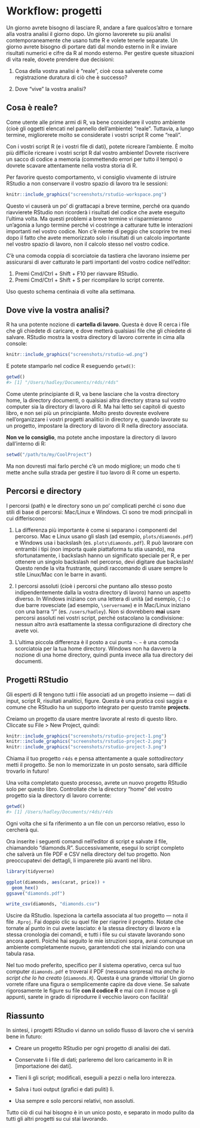 # Workflow: progetti

Un giorno avrete bisogno di lasciare R, andare a fare qualcos'altro e tornare alla vostra analisi il giorno dopo. Un giorno lavorerete su più analisi contemporaneamente che usano tutte R e volete tenerle separate. Un giorno avrete bisogno di portare dati dal mondo esterno in R e inviare risultati numerici e cifre da R al mondo esterno. Per gestire queste situazioni di vita reale, dovete prendere due decisioni:

1.  Cosa della vostra analisi è "reale", cioè cosa salverete come registrazione duratura di ciò che è successo?

1.  Dove "vive" la vostra analisi?

## Cosa è reale?

Come utente alle prime armi di R, va bene considerare il vostro ambiente (cioè gli oggetti elencati nel pannello dell'ambiente) "reale". Tuttavia, a lungo termine, migliorerete molto se considerate i vostri script R come "reali".

Con i vostri script R (e i vostri file di dati), potete ricreare l'ambiente. È molto più difficile ricreare i vostri script R dal vostro ambiente! Dovrete riscrivere un sacco di codice a memoria (commettendo errori per tutto il tempo) o dovrete scavare attentamente nella vostra storia di R.

Per favorire questo comportamento, vi consiglio vivamente di istruire RStudio a non conservare il vostro spazio di lavoro tra le sessioni:

```r
knitr::include_graphics("screenshots/rstudio-workspace.png")
```

Questo vi causerà un po' di grattacapi a breve termine, perché ora quando riavvierete RStudio non ricorderà i risultati del codice che avete eseguito l'ultima volta. Ma questi problemi a breve termine vi risparmieranno un'agonia a lungo termine perché vi costringe a catturare tutte le interazioni importanti nel vostro codice. Non c'è niente di peggio che scoprire tre mesi dopo il fatto che avete memorizzato solo i risultati di un calcolo importante nel vostro spazio di lavoro, non il calcolo stesso nel vostro codice.

C'è una comoda coppia di scorciatoie da tastiera che lavorano insieme per assicurarsi di aver catturato le parti importanti del vostro codice nell'editor:

1. Premi Cmd/Ctrl + Shift + F10 per riavvare RStudio.
2. Premi Cmd/Ctrl + Shift + S per ricompilare lo script corrente.

Uso questo schema centinaia di volte alla settimana.

## Dove vive la vostra analisi?

R ha una potente nozione di __cartella di lavoro__. Questa è dove R cerca i file che gli chiedete di caricare, e dove metterà qualsiasi file che gli chiedete di salvare. RStudio mostra la vostra directory di lavoro corrente in cima alla console:

```r
knitr::include_graphics("screenshots/rstudio-wd.png")
```

E potete stamparlo nel codice R eseguendo `getwd()`:

```r
getwd()
#> [1] "/Users/hadley/Documents/r4ds/r4ds"
```

Come utente principiante di R, va bene lasciare che la vostra directory home, la directory documenti, o qualsiasi altra directory strana sul vostro computer sia la directory di lavoro di R. Ma hai letto sei capitoli di questo libro, e non sei più un principiante. Molto presto dovreste evolvere nell'organizzare i vostri progetti analitici in directory e, quando lavorate su un progetto, impostare la directory di lavoro di R nella directory associata.

__Non ve lo consiglio__, ma potete anche impostare la directory di lavoro dall'interno di R:

```r
setwd("/path/to/my/CoolProject")
```

Ma non dovresti mai farlo perché c'è un modo migliore; un modo che ti mette anche sulla strada per gestire il tuo lavoro di R come un esperto.

## Percorsi e directory

I percorsi (path) e le directory sono un po' complicati perché ci sono due stili di base di percorsi: Mac/Linux e Windows. Ci sono tre modi principali in cui differiscono:

1.  La differenza più importante è come si separano i componenti del
    percorso. Mac e Linux usano gli slash (ad esempio, `plots/diamonds.pdf`) e Windows
    usa i backslash (es. `plots\diamonds.pdf`). R può lavorare con entrambi i tipi
    (non importa quale piattaforma tu stia usando), ma sfortunatamente, 
    i backslash hanno un significato speciale per R, e per ottenere un singolo backslash 
    nel percorso, devi digitare due backslash! Questo rende la vita frustrante, 
    quindi raccomando di usare sempre lo stile Linux/Mac con le barre in avanti.

1.  I percorsi assoluti (cioè i percorsi che puntano allo stesso posto indipendentemente dalla 
    la vostra directory di lavoro) hanno un aspetto diverso. In Windows iniziano con una lettera di unità
    (ad esempio, `C:`) o due barre rovesciate (ad esempio, `\servername`) e in
    Mac/Linux iniziano con una barra "/" (es. `/users/hadley`). Non si dovrebbero
    __mai__ usare percorsi assoluti nei vostri script, perché ostacolano la condivisione: 
    nessun altro avrà esattamente la stessa configurazione di directory che avete voi.

1.  L'ultima piccola differenza è il posto a cui punta `~`. `~` è una
    comoda scorciatoia per la tua home directory. Windows non ha davvero 
    la nozione di una home directory, quindi punta invece alla tua directory dei documenti.

## Progetti RStudio

Gli esperti di R tengono tutti i file associati ad un progetto insieme --- dati di input, script R, risultati analitici, figure. Questa è una pratica così saggia e comune che RStudio ha un supporto integrato per questo tramite __projects__.

Creiamo un progetto da usare mentre lavorate al resto di questo libro. Cliccate su File > New Project, quindi:

```r
knitr::include_graphics("screenshots/rstudio-project-1.png")
knitr::include_graphics("screenshots/rstudio-project-2.png")
knitr::include_graphics("screenshots/rstudio-project-3.png")
```

Chiama il tuo progetto `r4ds` e pensa attentamente a quale _sottodirectory_ metti il progetto. Se non lo memorizzate in un posto sensato, sarà difficile trovarlo in futuro!

Una volta completato questo processo, avrete un nuovo progetto RStudio solo per questo libro. Controllate che la directory "home" del vostro progetto sia la directory di lavoro corrente:

```r
getwd()
#> [1] /Users/hadley/Documents/r4ds/r4ds
```

Ogni volta che si fa riferimento a un file con un percorso relativo, esso lo cercherà qui.

Ora inserite i seguenti comandi nell'editor di script e salvate il file, chiamandolo "diamonds.R". Successivamente, esegui lo script completo che salverà un file PDF e CSV nella directory del tuo progetto. Non preoccupatevi dei dettagli, li imparerete più avanti nel libro.

```r
library(tidyverse)

ggplot(diamonds, aes(carat, price)) + 
  geom_hex()
ggsave("diamonds.pdf")

write_csv(diamonds, "diamonds.csv")
```

Uscire da RStudio. Ispeziona la cartella associata al tuo progetto --- nota il file `.Rproj`. Fai doppio clic su quel file per riaprire il progetto. Notate che tornate al punto in cui avete lasciato: è la stessa directory di lavoro e la stessa cronologia dei comandi, e tutti i file su cui stavate lavorando sono ancora aperti. Poiché hai seguito le mie istruzioni sopra, avrai comunque un ambiente completamente nuovo, garantendoti che stai iniziando con una tabula rasa.

Nel tuo modo preferito, specifico per il sistema operativo, cerca sul tuo computer `diamonds.pdf` e troverai il PDF (nessuna sorpresa) ma _anche lo script che lo ha creato_ (`diamonds.R`). Questa è una grande vittoria! Un giorno vorrete rifare una figura o semplicemente capire da dove viene. Se salvate rigorosamente le figure su file __con il codice R__ e mai con il mouse o gli appunti, sarete in grado di riprodurre il vecchio lavoro con facilità!

## Riassunto

In sintesi, i progetti RStudio vi danno un solido flusso di lavoro che vi servirà bene in futuro:

* Creare un progetto RStudio per ogni progetto di analisi dei dati.

* Conservate lì i file di dati; parleremo del loro caricamento in R in [importazione dei dati].

* Tieni lì gli script; modificali, eseguili a pezzi o nella loro interezza.

* Salva i tuoi output (grafici e dati puliti) lì.

* Usa sempre e solo percorsi relativi, non assoluti.

Tutto ciò di cui hai bisogno è in un unico posto, e separato in modo pulito da tutti gli altri progetti su cui stai lavorando.
